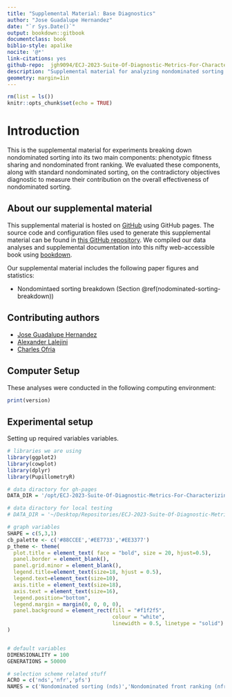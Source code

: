 ```yaml
---
title: "Supplemental Material: Base Diagnostics"
author: "Jose Guadalupe Hernandez"
date: "`r Sys.Date()`"
output: bookdown::gitbook
documentclass: book
biblio-style: apalike
nocite: '@*'
link-citations: yes
github-repo:  jgh9094/ECJ-2023-Suite-Of-Diagnostic-Metrics-For-Characterizing-Selection-Schemes
description: "Supplemental material for analyzing nondominated sorting by parts on the contradictory objectives diagnostic."
geometry: margin=1in
---
```


```r
rm(list = ls())
knitr::opts_chunk$set(echo = TRUE)
```

# Introduction

This is the supplemental material for experiments breaking down nondominated sorting into its two main components: phenotypic fitness sharing and nondominated front ranking.
We evaluated these components, along with standard nondominated sorting, on the contradictory objectives diagnostic to measure their contribution on the overall effectiveness of nondominated sorting.

## About our supplemental material

This supplemental material is hosted on [GitHub](https://github.com) using GitHub pages.
The source code and configuration files used to generate this supplemental material can be found in [this GitHub repository](https://github.com/jgh9094/ECJ-2023-Suite-Of-Diagnostic-Metrics-For-Characterizing-Selection-Schemes).
We compiled our data analyses and supplemental documentation into this nifty web-accessible book using [bookdown](https://bookdown.org/).

Our supplemental material includes the following paper figures and statistics:

- Nondomintaed sorting breakdown (Section \@ref(nodominated-sorting-breakdown))

## Contributing authors

- [Jose Guadalupe Hernandez](https://jgh9094.github.io/)
- [Alexander Lalejini](https://lalejini.com)
- [Charles Ofria](http://ofria.com)

## Computer Setup

These analyses were conducted in the following computing environment:

```r
print(version)
```


## Experimental setup

Setting up required variables variables.

```r
# libraries we are using
library(ggplot2)
library(cowplot)
library(dplyr)
library(PupillometryR)

# data diractory for gh-pages
DATA_DIR = '/opt/ECJ-2023-Suite-Of-Diagnostic-Metrics-For-Characterizing-Selection-Schemes/DATA/CONTRADICTORY_NONDOMINATED/'

# data diractory for local testing
# DATA_DIR = '~/Desktop/Repositories/ECJ-2023-Suite-Of-Diagnostic-Metrics-For-Characterizing-Selection-Schemes/DATA/CONTRADICTORY_NONDOMINATED/'

# graph variables
SHAPE = c(5,3,1)
cb_palette <- c('#88CCEE','#EE7733','#EE3377')
p_theme <- theme(
  plot.title = element_text( face = "bold", size = 20, hjust=0.5),
  panel.border = element_blank(),
  panel.grid.minor = element_blank(),
  legend.title=element_text(size=18, hjust = 0.5),
  legend.text=element_text(size=10),
  axis.title = element_text(size=18),
  axis.text = element_text(size=16),
  legend.position="bottom",
  legend.margin = margin(0, 0, 0, 0),
  panel.background = element_rect(fill = "#f1f2f5",
                                  colour = "white",
                                  linewidth = 0.5, linetype = "solid")
)


# default variables
DIMENSIONALITY = 100
GENERATIONS = 50000

# selection scheme related stuff
ACRO = c('nds','nfr','pfs')
NAMES = c('Nondominated sorting (nds)','Nondominated front ranking (nfr)','Phenotypic fitness sharing (pfs)')
```